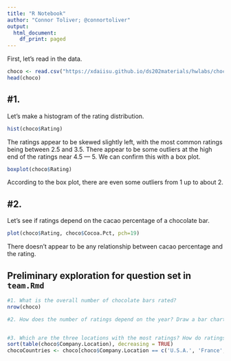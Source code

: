 ```yaml
---
title: "R Notebook"
author: "Connor Toliver; @connortoliver"
output:
  html_document:
    df_print: paged
---
```


First, let's read in the data.

```r
choco <- read.csv("https://xdaiisu.github.io/ds202materials/hwlabs/choco.csv")
head(choco)
```

## \#1.

Let's make a histogram of the rating distribution.
```r
hist(choco$Rating)
```

The ratings appear to be skewed slightly left, with the most common ratings being between 2.5 and 3.5. There appear to be some outliers at the high end of the ratings near 4.5 — 5. We can confirm this with a box plot.

```r
boxplot(choco$Rating)
```


According to the box plot, there are even some outliers from 1 up to about 2.

## \#2.

Let's see if ratings depend on the cacao percentage of a chocolate bar.

```r
plot(choco$Rating, choco$Cocoa.Pct, pch=19)
```

There doesn't appear to be any relationship between cacao percentage and the rating.

## Preliminary exploration for question set in `team.Rmd`
```r
#1. What is the overall number of chocolate bars rated?
nrow(choco)

#2. How does the number of ratings depend on the year? Draw a bar chart of the number of reports.


#3. Which are the three locations with the most ratings? How do ratings compare across these company locations?
sort(table(choco$Company.Location), decreasing = TRUE)
chocoCountries <- choco[choco$Company.Location == c('U.S.A.', 'France', 'Canada'), ]


```

